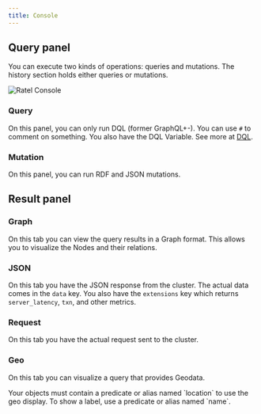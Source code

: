 ```yaml
---
title: Console
---
```


## Query panel

You can execute two kinds of operations: queries and mutations. The history
section holds either queries or mutations.

![Ratel Console](/images/ratel/ratel_console.png)

### Query

On this panel, you can only run DQL (former GraphQL+-). You can use `#` to
comment on something. You also have the DQL Variable. See more at [DQL](/dql/).

### Mutation

On this panel, you can run RDF and JSON mutations.

## Result panel

### Graph

On this tab you can view the query results in a Graph format. This allows you to
visualize the Nodes and their relations.

### JSON

On this tab you have the JSON response from the cluster. The actual data comes
in the `data` key. You also have the `extensions` key which returns
`server_latency`, `txn`, and other metrics.

### Request

On this tab you have the actual request sent to the cluster.

### Geo

On this tab you can visualize a query that provides Geodata.

<Note>
  Your objects must contain a predicate or alias named `location` to use the geo
  display. To show a label, use a predicate or alias named `name`.
</Note>
